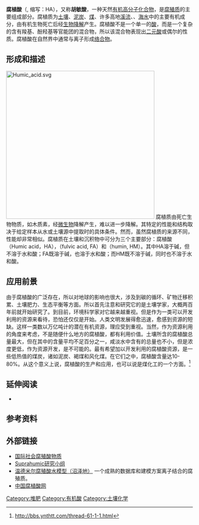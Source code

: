 {{改善來源|time=2015-09-08}}
'''腐植酸'''（{{lang|en|Humic acid}}, 缩写：HA），又称'''胡敏酸'''，一种天然[[有機化合物|有机高分子化合物]]，是[[腐殖质|腐殖质]]的主要组成部分。腐植质为[[土壤|土壤]]、[[泥炭|泥炭]]、[[煤|煤]]、许多高地[[溪流|溪流]]、{{le|腐植营养湖|Dystrophic lake}}、[[海水|海水]]中的主要有机成分，由有机生物死亡后经[[生物降解|生物降解]]产生。腐植酸不是一个单一的[[酸|酸]]，而是一个复杂的含有羧基、酚羟基等官能团的混合物，所以该混合物表现出[[二元酸|二元酸]]或偶尔{{le|三元酸|Tribasic acid}}的性质。腐植酸在自然界中通常与离子形成[[络合物|络合物]]。

==形成和描述==
[[File:Humic_acid.svg|400px]]
腐植质由死亡生物物质，如木质素，经[[微生物|微生物]]降解产生，难以进一步降解。其特定的性能和结构取决于给定样本从水或土壤源中提取时的具体条件。然而，虽然腐植质的来源不同，性能却非常相似。腐植质在土壤和沉积物中可分为三个主要部分：腐植酸（Humic acid，HA），{{link-en|富里酸|fulvic acid}}（fulvic acid, FA）和{{link-en|胡敏素|humin}}（humin, HM）。其中HA溶于碱，但不溶于水和酸；FA既溶于碱，也溶于水和酸；而HM既不溶于碱，同时也不溶于水和酸。

==应用前景==
由于腐植酸的广泛存在，所以对地球的影响也很大，涉及到碳的循环、矿物迁移积累、土壤肥力、生态平衡等方面。所以首先注意和研究它的是土壤学家，大概两百年前就开始研究了。到目前，环境科学家对它越来越重视。但是作为一类可以开发利用的资源来看待，恐怕还仅仅是开始。人类文明发展得愈迅速，愈感到资源的短缺。这样一类数以万亿吨计的潜在有机资源，理应受到重视。当然，作为资源利用的角度来考虑，不是随便什么地方的腐植酸，都有利用价值。土壤所含的腐植酸总量最大，但在其中的含量平均不足百分之一，咸淡水中含有的总量也不小，但是浓度更低，作为资源开发，是不可能的。最有希望加以开发利用的腐植酸资源，是一些低热值的煤炭，诸如泥炭、褐煤和风化煤。在它们之中，腐植酸含量达10-80%。从这个意义上说，腐植酸的生产和应用，也可以说是煤化工的一个方面。<ref>http://bbs.ynthtt.com/thread-61-1-1.html{{dead link|date=2018年4月 |bot=InternetArchiveBot |fix-attempted=yes }}</ref>

==延伸阅读==
*{{cite book|last=Hessen|first=D.O.|coauthors=Tranvik, L.J. (Editors)|title=Aquatic humic substances : ecology and biogeochemistry |publisher=Springer|location=Berlin|date=1998|isbn=3540639101 }}

==参考资料==
{{Reflist}}

==外部链接==
*[https://web.archive.org/web/20080328052821/http://www.ihss.gatech.edu/ 国际社会腐殖酸物质]
*[http://www.suprahumic.unina.it/ Suprahumic研究小组]
*[http://windermere.ceh.ac.uk/Aquatic_Processes/wham/ 温德米尔腐殖酸水模型（沼泽地）] {{Wayback|url=http://windermere.ceh.ac.uk/Aquatic_Processes/wham/ |date=20030309020339 }}一个成熟的数据库和建模方案离子结合的腐殖质。
*[http://www.chinaha.org/ 中国腐植酸网]

[[Category:堆肥|Category:堆肥]]
[[Category:有机酸|Category:有机酸]]
[[Category:土壤化学|Category:土壤化学]]